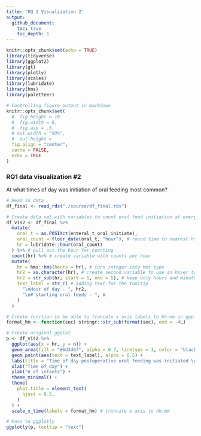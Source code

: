 ```yaml
---
title: 'RQ 1 Visualization 2'
output: 
  github_document:
    toc: true
    toc_depth: 1
---
```


```r
knitr::opts_chunk$set(echo = TRUE)
library(tidyverse)
library(ggplot2)
library(gt)
library(plotly)
library(scales)
library(lubridate)
library(hms)
library(paletteer)

# Controlling figure output in markdown
knitr::opts_chunk$set(
  #  fig.height = 10
  #  fig.width = 6,
  #  fig.asp = .5,
  # out.width = "90%",
  #  out.height =
  fig.align = "center",
  cache = FALSE,
  echo = TRUE
)
```

### RQ1 data visualization #2

At what times of day was initiation of oral feeding most common?

```r
# Read in data
df_final <- read_rds("./source/df_final.rds")
```

```r
# Create data set with variables to count oral feed initiation at every hour
df_vis2 <- df_final %>%
  mutate(
    oral_t = as.POSIXct(enteral_t_oral_initiate),
    oral_count = floor_date(oral_t, "hour"), # round time to nearest hour
    hr = lubridate::hour(oral_count)
  ) %>% # pull out the hour for counting
  count(hr) %>% # create variable with counts per hour
  mutate(
    hr = hms::hms(hours = hr), # turn integer into hms type
    hr2 = as.character(hr), # create second variable to use in hover text
    hr2 = str_sub(hr, start = 1, end = 5), # keep only hours and minutes for hover text
    text_label = str_c( # adding text for the tooltip
      "\nHour of day - ", hr2,
      "\n# starting oral feeds - ", n
    )
  )

# Create function to be able to truncate x axis labels to hh:mm in ggplot
format_hm <- function(sec) stringr::str_sub(format(sec), end = -4L)

# Create original ggplot
p <- df_vis2 %>%
  ggplot(aes(x = hr, y = n)) +
  geom_area(fill = "#6d3d6f", alpha = 0.7, linetype = 1, color = "black") +
  geom_point(aes(text = text_label), alpha = 0.5) +
  labs(title = "Time of day postoperative oral feeding was initiated \n for infants undergoing cardiac surgery") +
  xlab("Time of day") +
  ylab("# of infants") +
  theme_minimal() +
  theme(
    plot.title = element_text(
      hjust = 0.5,
    )
  ) +
  scale_x_time(labels = format_hm) # truncate x axis to hh:mm

# Pass to ggplotly
ggplotly(p, tooltip = "text")
```